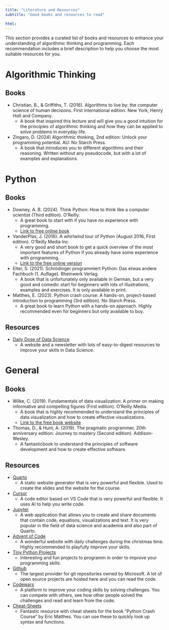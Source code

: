 ```yaml
---
title: "Literature and Resources"
subtitle: "Good books and resources to read"

html:
---
```


This section provides a curated list of books and resources to enhance your understanding of algorithmic thinking and programming. Each recommendation includes a brief description to help you choose the most suitable resources for you.

# Algorithmic Thinking

## Books

- Christian, B., & Griffiths, T. (2016). Algorithms to live by: the computer science of human decisions. First international edition. New York, Henry Holt and Company. 
    - A book that inspired this lecture and will give you a good intuition for the principles of algorithmic thinking and how they can be applied to solve problems in everyday life.
- Zingaro, D. (2024) Algorithmic thinking, 2nd edition: Unlock your programming potential. AU: No Starch Press. 
    - A book that introduces you to different algorithms and their reasoning. Written without any pseudocode, but with a lot of examples and explanations.

# Python

## Books

- Downey, A. B. (2024). Think Python: How to think like a computer scientist (Third edition). O’Reilly.
    - A great book to start with if you have no experience with programming.
    - [Link to free online book](https://greenteapress.com/wp/think-python-3rd-edition/)

- VanderPlas, J. (2016). A whirlwind tour of Python (August 2016, First edition). O’Reilly Media Inc.
    - A very good and short book to get a quick overview of the most important features of Python if you already have some experience with programming.
    - [Link to the free online version](https://jakevdp.github.io/WhirlwindTourOfPython/)

- Elter, S. (2021). Schrödinger programmiert Python: Das etwas andere Fachbuch (1. Auflage). Rheinwerk Verlag.
    - A book that is unfortunately only available in German, but a very good and comedic start for beginners with lots of illustrations, examples and exercises. It is only available in print.

- Matthes, E. (2023). Python crash course: A hands-on, project-based introduction to programming (3rd edition). No Starch Press.
    - A great book to learn Python with a hands-on approach. Highly recommended even for beginners but only available to buy.

## Resources

- [Daily Dose of Data Science](https://www.dailydoseofds.com)
    - A website and a newsletter with lots of easy-to-digest resources to improve your skills in Data Science.

# General

## Books

- Wilke, C. (2019). Fundamentals of data visualization: A primer on making informative and compelling figures (First edition). O’Reilly Media.
    - A book that is highly recommended to understand the principles of data visualization and how to create effective visualizations.
    - [Link to the free book website](https://clauswilke.com/dataviz/)

- Thomas, D., & Hunt, A. (2019). The pragmatic programmer, 20th anniversary edition: Journey to mastery (Second edition). Addison-Wesley.
    - A fantasticbook to understand the principles of software development and how to create effective software.

## Resources

- [Quarto](https://quarto.org)
    - A static website generator that is very powerful and flexible. Used to create the slides and the website for the course.

- [Cursor](https://cursor.sh)
    - A code editor based on VS Code that is very powerful and flexible. It uses AI to help you write code.

- [Jupyter](https://jupyter.org)
    - A web application that allows you to create and share documents that contain code, equations, visualizations and text. It is very popular in the field of data science and academia and also part of Quarto.

- [Advent of Code](https://adventofcode.com/)
    - A wonderful website with daily challenges during the christmas time. Highly recommended to playfully improve your skills.

- [Tiny Python Projects](http://tinypythonprojects.com)
    - Interesting and fun projects to programm in order to improve your programming skills.

- [Github](https://github.com)
    - The largest provider for git repositories owned by Microsoft. A lot of open source projects are hosted here and you can read the code. 

- [Codewars](https://codewars.com)
    - A platform to improve your coding skills by solving challenges. You can compete with others, see how other people solved the challenges and read and learn from the code.
    
- [Cheat-Sheets](https://ehmatthes.github.io/pcc_3e/cheat_sheets/)
    - Fantastic resource with cheat sheets for the book "Python Crash Course" by Eric Matthes. You can use these to quickly look up syntax and functions.